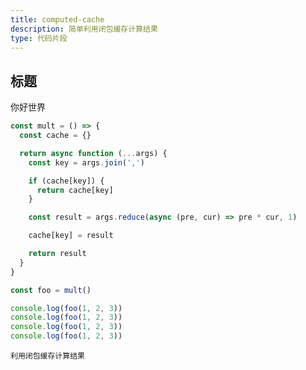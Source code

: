 ```yaml
---
title: computed-cache
description: 简单利用闭包缓存计算结果
type: 代码片段
---
```


## 标题

你好世界

```js
const mult = () => {
  const cache = {}

  return async function (...args) {
    const key = args.join(',')

    if (cache[key]) {
      return cache[key]
    }

    const result = args.reduce(async (pre, cur) => pre * cur, 1)

    cache[key] = result

    return result
  }
}

const foo = mult()

console.log(foo(1, 2, 3))
console.log(foo(1, 2, 3))
console.log(foo(1, 2, 3))
console.log(foo(1, 2, 3))
```

`利用闭包缓存计算结果`